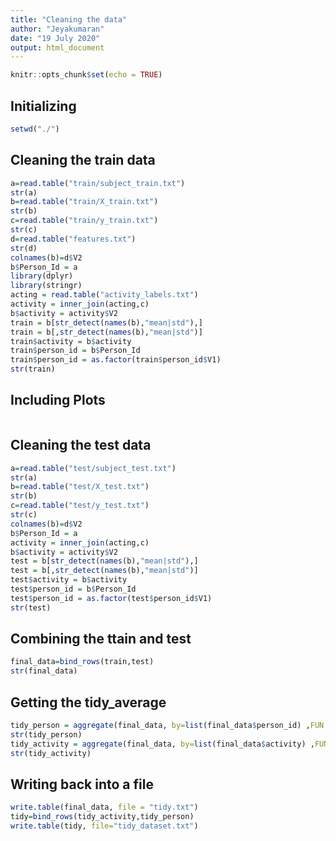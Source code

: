 ```yaml
---
title: "Cleaning the data"
author: "Jeyakumaran"
date: "19 July 2020"
output: html_document
---
```


```r
knitr::opts_chunk$set(echo = TRUE)
```

## Initializing

```r
setwd("./")
```

## Cleaning the train data


```r
a=read.table("train/subject_train.txt")
str(a)
b=read.table("train/X_train.txt")
str(b)
c=read.table("train/y_train.txt")
str(c)
d=read.table("features.txt")
str(d)
colnames(b)=d$V2
b$Person_Id = a
library(dplyr)
library(stringr)
acting = read.table("activity_labels.txt")
activity = inner_join(acting,c)
b$activity = activity$V2
train = b[str_detect(names(b),"mean|std"),]
train = b[,str_detect(names(b),"mean|std")]
train$activity = b$activity
train$person_id = b$Person_Id
train$person_id = as.factor(train$person_id$V1)
str(train)
```

## Including Plots


```r
```

## Cleaning the test data

```r
a=read.table("test/subject_test.txt")
str(a)
b=read.table("test/X_test.txt")
str(b)
c=read.table("test/y_test.txt")
str(c)
colnames(b)=d$V2
b$Person_Id = a
activity = inner_join(acting,c)
b$activity = activity$V2
test = b[str_detect(names(b),"mean|std"),]
test = b[,str_detect(names(b),"mean|std")]
test$activity = b$activity
test$person_id = b$Person_Id
test$person_id = as.factor(test$person_id$V1)
str(test)
```

## Combining the ttain and test

```r
final_data=bind_rows(train,test)
str(final_data)
```

## Getting the tidy_average

```r
tidy_person = aggregate(final_data, by=list(final_data$person_id) ,FUN = "mean")
str(tidy_person)
tidy_activity = aggregate(final_data, by=list(final_data$activity) ,FUN = "mean")
str(tidy_activity)
```

## Writing back into a file

```r
write.table(final_data, file = "tidy.txt")
tidy=bind_rows(tidy_activity,tidy_person)
write.table(tidy, file="tidy_dataset.txt")
```


